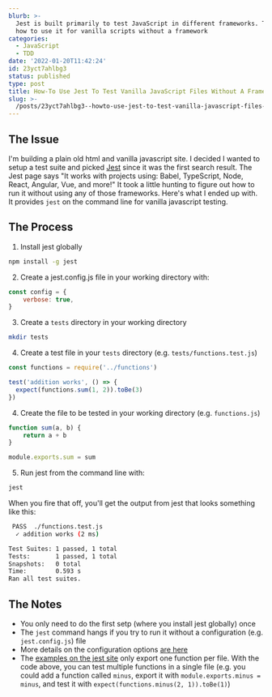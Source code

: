```yaml
---
blurb: >-
  Jest is built primarily to test JavaScript in different frameworks. This is
  how to use it for vanilla scripts without a framework
categories:
  - JavaScript
  - TDD
date: '2022-01-20T11:42:24'
id: 23yct7ahlbg3
status: published
type: post
title: How-To Use Jest To Test Vanilla JavaScript Files Without A Framework
slug: >-
  /posts/23yct7ahlbg3--howto-use-jest-to-test-vanilla-javascript-files-without-a-framework
---
```


## The Issue

I'm building a plain old html and vanilla javascript site. I decided I wanted to setup a test suite and picked [Jest](https://jestjs.io/) since it was the first search result. The Jest page says "It works with projects using: Babel, TypeScript, Node, React, Angular, Vue, and more!" It took a little hunting to figure out how to run it without using any of those frameworks. Here's what I ended up with. It provides `jest` on the command line for vanilla javascript testing.

## The Process

1. Install jest globally

```bash    
npm install -g jest
```

2. Create a jest.config.js file in your working directory with:

```javascript
const config = {
    verbose: true,
}
```

3. Create a `tests` directory in your working directory

```bash
mkdir tests
```


4. Create a test file in your `tests` directory (e.g. `tests/functions.test.js`)

```javascript
const functions = require('../functions')

test('addition works', () => {
  expect(functions.sum(1, 2)).toBe(3)
})
```

4. Create the file to be tested in your working directory (e.g. `functions.js`)

```javascript
function sum(a, b) {
    return a + b
}

module.exports.sum = sum
```

5. Run jest from the command line with:

```bash
jest
```

When you fire that off, you'll get the output from jest that looks something like this: 

```bash
 PASS  ./functions.test.js
  ✓ addition works (2 ms)

Test Suites: 1 passed, 1 total
Tests:       1 passed, 1 total
Snapshots:   0 total
Time:        0.593 s
Ran all test suites.
```

## The Notes

- You only need to do the first setp (where you install jest globally) once
- The `jest` command hangs if you try to run it without a configuration (e.g. `jest.config.js`) file
- More details on the configuration options [are here](https://jestjs.io/docs/configuration)
- The [examples on the jest site](https://jestjs.io/docs/getting-started) only export one function per file. With the code above, you can test multiple functions in a single file (e.g. you could add a function called `minus`, export it with `module.exports.minus = minus`, and test it with `expect(functions.minus(2, 1)).toBe(1)`)


        
